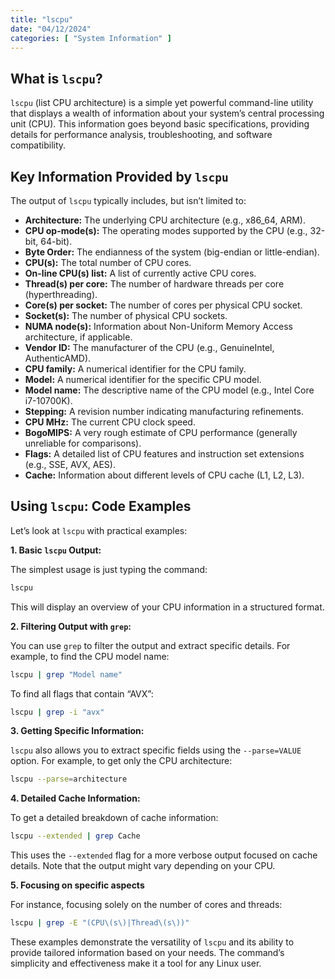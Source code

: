 ```yaml
---
title: "lscpu"
date: "04/12/2024"
categories: [ "System Information" ]
---
```

## What is `lscpu`?

`lscpu` (list CPU architecture) is a simple yet powerful command-line utility that displays a wealth of information about your system's central processing unit (CPU). This information goes beyond basic specifications, providing details for performance analysis, troubleshooting, and software compatibility.

## Key Information Provided by `lscpu`

The output of `lscpu` typically includes, but isn't limited to:

* **Architecture:** The underlying CPU architecture (e.g., x86_64, ARM).
* **CPU op-mode(s):**  The operating modes supported by the CPU (e.g., 32-bit, 64-bit).
* **Byte Order:** The endianness of the system (big-endian or little-endian).
* **CPU(s):** The total number of CPU cores.
* **On-line CPU(s) list:**  A list of currently active CPU cores.
* **Thread(s) per core:**  The number of hardware threads per core (hyperthreading).
* **Core(s) per socket:** The number of cores per physical CPU socket.
* **Socket(s):** The number of physical CPU sockets.
* **NUMA node(s):**  Information about Non-Uniform Memory Access architecture, if applicable.
* **Vendor ID:** The manufacturer of the CPU (e.g., GenuineIntel, AuthenticAMD).
* **CPU family:**  A numerical identifier for the CPU family.
* **Model:** A numerical identifier for the specific CPU model.
* **Model name:** The descriptive name of the CPU model (e.g., Intel Core i7-10700K).
* **Stepping:** A revision number indicating manufacturing refinements.
* **CPU MHz:** The current CPU clock speed.
* **BogoMIPS:** A very rough estimate of CPU performance (generally unreliable for comparisons).
* **Flags:** A detailed list of CPU features and instruction set extensions (e.g., SSE, AVX, AES).
* **Cache:** Information about different levels of CPU cache (L1, L2, L3).


##  Using `lscpu`: Code Examples

Let's look at `lscpu` with practical examples:

**1. Basic `lscpu` Output:**

The simplest usage is just typing the command:

```bash
lscpu
```

This will display an overview of your CPU information in a structured format.

**2.  Filtering Output with `grep`:**

You can use `grep` to filter the output and extract specific details. For example, to find the CPU model name:

```bash
lscpu | grep "Model name"
```

To find all flags that contain "AVX":

```bash
lscpu | grep -i "avx"
```

**3.  Getting Specific Information:**

`lscpu` also allows you to extract specific fields using the `--parse=VALUE` option. For example, to get only the CPU architecture:

```bash
lscpu --parse=architecture
```


**4.  Detailed Cache Information:**

To get a detailed breakdown of cache information:

```bash
lscpu --extended | grep Cache
```

This uses the `--extended` flag for a more verbose output focused on cache details. Note that the output might vary depending on your CPU.

**5.  Focusing on specific aspects**

For instance, focusing solely on the number of cores and threads:

```bash
lscpu | grep -E "(CPU\(s\)|Thread\(s\))"
```


These examples demonstrate the versatility of `lscpu` and its ability to provide tailored information based on your needs. The command's simplicity and effectiveness make it a tool for any Linux user.


